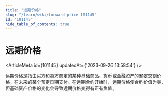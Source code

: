 ```yaml
---
title: "远期价格"
slug: "/learn/wiki/forward-price-101145"
id: "101145"
hide_table_of_contents: true
---
```



# 远期价格

<ArticleMeta id={101145} updatedAt={'2023-09-26 13:58:54'} />
<div className='border-solid border-b border-t-0 my-4 border-[var(--ifm-color-gray-300)]' />

远期价格是指由买方和卖方商定的某种基础商品、货币或金融资产的预定交割价格，在未来的某个预定日期支付。在远期合约开始时，远期价格使合约价值为零，但基础资产价格的变化会导致远期价格变得有正有负值。
